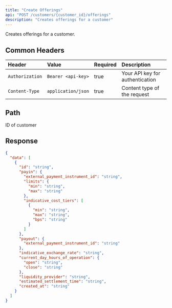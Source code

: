 ```yaml
---
title: "Create Offerings"
api: "POST /customers/{customer_id}/offerings"
description: "Creates offerings for a customer"
---
```


Creates offerings for a customer.

## Common Headers

| Header          | Value              | Required | Description                     |
| :-------------- | :----------------- | :------- | :------------------------------ |
| `Authorization` | `Bearer <api-key>` | true     | Your API key for authentication |
| `Content-Type`  | `application/json` | true     | Content type of the request     |

## Path

<ParamField path="customer_id" type="string" required>
  ID of customer
</ParamField>

## Response

<ResponseExample>

```json Response
{
  "data": [
    {
      "id": "string",
      "payin": {
        "external_payment_instrument_id": "string",
        "limits": {
          "min": "string",
          "max": "string"
        },
        "indicative_cost_tiers": [
          {
            "min": "string",
            "max": "string",
            "bps": "string"
          }
        ]
      },
      "payout": {
        "external_payment_instrument_id": "string"
      },
      "indicative_exchange_rate": "string",
      "current_day_hours_of_operation": {
        "open": "string",
        "close": "string"
      },
      "liquidity_provider": "string",
      "estimated_settlement_time": "string",
      "created_at": "string"
    }
  ]
}
```

</ResponseExample>
